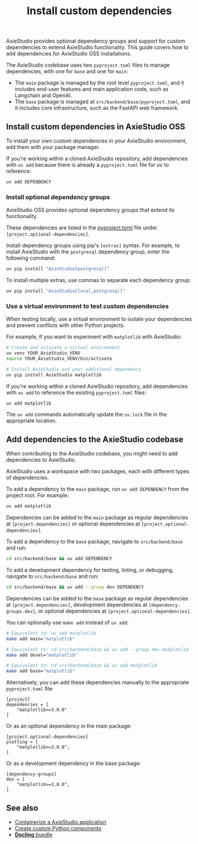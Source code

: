 ﻿---
title: Install custom dependencies
slug: /install-custom-dependencies
---

AxieStudio provides optional dependency groups and support for custom dependencies to extend AxieStudio functionality. This guide covers how to add dependencies for AxieStudio OSS installations.

The AxieStudio codebase uses two `pyproject.toml` files to manage dependencies, with one for `base` and one for `main`:

* The `main` package is managed by the root level `pyproject.toml`, and it includes end-user features and main application code, such as Langchain and OpenAI.
* The `base` package is managed at `src/backend/base/pyproject.toml`, and it includes core infrastructure, such as the FastAPI web framework.



## Install custom dependencies in AxieStudio OSS

To install your own custom dependencies in your AxieStudio environment, add them with your package manager.

If you're working within a cloned AxieStudio repository, add dependencies with `uv add` because there is already a `pyproject.toml` file for uv to reference:

```bash
uv add DEPENDENCY
```

### Install optional dependency groups

AxieStudio OSS provides optional dependency groups that extend its functionality.

These dependencies are listed in the [pyproject.toml](https://github.com/AxieStudio-ai/AxieStudio/blob/main/pyproject.toml#L194) file under `[project.optional-dependencies]`.

Install dependency groups using pip's `[extras]` syntax. For example, to install AxieStudio with the `postgresql` dependency group, enter the following command:

```bash
uv pip install "AxieStudio[postgresql]"
```

To install multiple extras, use commas to separate each dependency group:

```bash
uv pip install "AxieStudio[local,postgresql]"
```

### Use a virtual environment to test custom dependencies

When testing locally, use a virtual environment to isolate your dependencies and prevent conflicts with other Python projects.

For example, if you want to experiment with `matplotlib` with AxieStudio:

```bash
# Create and activate a virtual environment
uv venv YOUR_AxieStudio_VENV
source YOUR_AxieStudio_VENV/bin/activate

# Install AxieStudio and your additional dependency
uv pip install AxieStudio matplotlib
```

If you're working within a cloned AxieStudio repository, add dependencies with `uv add` to reference the existing `pyproject.toml` files:

```bash
uv add matplotlib
```

The `uv add` commands automatically update the `uv.lock` file in the appropriate location.

## Add dependencies to the AxieStudio codebase

When contributing to the AxieStudio codebase, you might need to add dependencies to AxieStudio.

AxieStudio uses a workspace with two packages, each with different types of dependencies.

To add a dependency to the `main` package, run `uv add DEPENDENCY` from the project root.
For example:

```bash
uv add matplotlib
```

Dependencies can be added to the `main` package as regular dependencies at `[project.dependencies]` or optional dependencies at `[project.optional-dependencies]`.

To add a dependency to the `base` package, navigate to `src/backend/base` and run:
```bash
cd src/backend/base && uv add DEPENDENCY
```

To add a development dependency for testing, linting, or debugging, navigate to `src/backend/base` and run:
```bash
cd src/backend/base && uv add --group dev DEPENDENCY
```

Dependencies can be added to the `base` package as regular dependencies at `[project.dependencies]`, development dependencies at `[dependency-groups.dev]`, or optional dependencies at `[project.optional-dependencies]`.

You can optionally use `make add` instead of `uv add`:

```bash
# Equivalent to: uv add matplotlib
make add main="matplotlib"

# Equivalent to: cd src/backend/base && uv add --group dev matplotlib
make add devel="matplotlib"

# Equivalent to: cd src/backend/base && uv add matplotlib
make add base="matplotlib"
```

Alternatively, you can add these dependencies manually to the appropriate `pyproject.toml` file:

```
[project]
dependencies = [
    "matplotlib>=3.8.0"
]
```

Or as an optional dependency in the main package:

```
[project.optional-dependencies]
plotting = [
    "matplotlib>=3.8.0",
]
```

Or as a development dependency in the base package:

```
[dependency-groups]
dev = [
    "matplotlib>=3.8.0",
]
```

## See also

* [Containerize a AxieStudio application](/develop-application)
* [Create custom Python components](/components-custom-components)
* [**Docling** bundle](/integrations-docling)